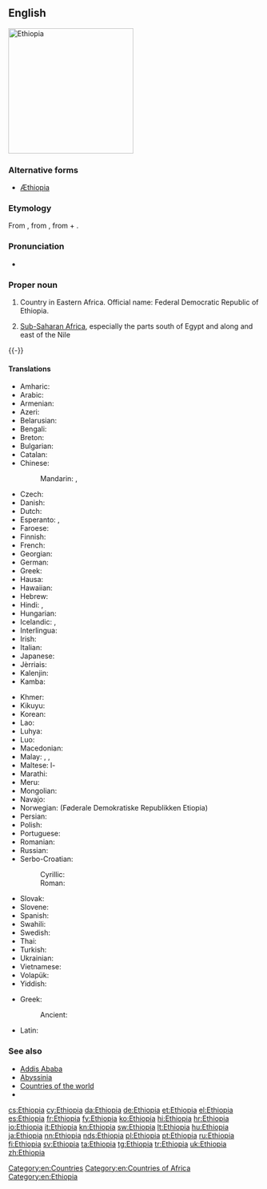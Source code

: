 ==English==
[[Image:Ethiopia (Africa orthographic projection).svg|250px|thumb|right|Ethiopia]]
{{wikipedia}}
{{wikipedia|Aethiopia (Classical Greek term)}}

===Alternative forms===
* [[Æthiopia]] {{qualifier|archaic}}

===Etymology===
From {{etyl|grc|en}} {{term|lang=grc|Αἰθιοπία|tr=Aithiopia}}, from {{term|lang=grc|Αἰθίοψ|tr=Aithiops||charred complexion}}, from {{term|lang=grc|αἴθω|tr=aithō||I burn}} + {{term|lang=grc|ὤψ|tr=ōps||eye, face, complexion}}.

===Pronunciation===
* {{IPA|/iθiˈoʊpiə/|lang=en}}

===Proper noun===
{{en-proper noun}}

# Country in Eastern Africa. Official name: Federal Democratic Republic of Ethiopia.
# {{context|historical|lang=en}} [[sub-Saharan Africa|Sub-Saharan Africa]], especially the parts south of Egypt and along and east of the Nile

{{-}}

====Translations====
{{trans-top|country in Eastern Africa}}
* Amharic: {{t|am|ኢትዮጵያ|tr=īteyōpyā}}
* Arabic: {{t|ar|إثيوبيا|f|tr='ithiubiya}}
* Armenian: {{t|hy|Եթովպիա|tr=Et’ovpia}}
* Azeri: {{t+|az|Efiopiya}}
* Belarusian: {{t|be|Эфіопія|f|tr=Efiópija}}
* Bengali: {{t|bn|ইথিওপিয়া|tr=ithi'ōpiẏā|sc=Beng}}
* Breton: {{t|br|Etiopia}}
* Bulgarian: {{t|bg|Етиопия|f|tr=Etiópija}}
* Catalan: {{t+|ca|Etiòpia|f}}
* Chinese:
*: Mandarin: {{t|cmn|埃塞俄比亞|sc=Hani}}, {{t+|cmn|埃塞俄比亚|tr=Āisài'ébǐyà|sc=Hani}}
* Czech: {{t+|cs|Etiopie|f}}
* Danish: {{t+|da|Etiopien}}
* Dutch: {{t+|nl|Ethiopië}}
* Esperanto: {{t|eo|Etiopio}}, {{t|eo|Etiopujo}}
* Faroese: {{t|fo|Etiopia|f|n}}
* Finnish: {{t+|fi|Etiopia}}
* French: {{t+|fr|Éthiopie}}
* Georgian: {{t|ka|ეთიოპია|tr=etiopia|sc=Geor}}
* German: {{t+|de|Äthiopien|n}}
* Greek: {{t+|el|Αιθιοπία|f|tr=Aithiopía}}
* Hausa: {{t|ha|Habasha|f|alt=Habashà}}
* Hawaiian: {{t|haw|ʻAikiopa}}
* Hebrew: {{t|he|אתיופיה}}
* Hindi: {{t+|hi|इथियोपिया|tr=ithiyōpiyā}}, {{t+|hi|हबश|sc=Deva}}
* Hungarian: {{t+|hu|Etiópia}}
* Icelandic: {{t+|is|Eþíópía|f}}, {{t+|is|Etíópía|f}}
* Interlingua: {{t|ia|Ethiopia}}
* Irish: {{t|ga|Aetóip|f|alt=an Aetóip}}
* Italian: {{t+|it|Etiopia|f}}
* Japanese: {{t+|ja|エチオピア|tr=Echiopia}}
* Jèrriais: {{t|roa-jer|Êthiopie|f}}
* Kalenjin: {{t|kln|Ethiopia}}
* Kamba: {{t|kam|Ethiopia}}
{{trans-mid}}
* Khmer: {{t|km|អេត្យូពី|tr=eityopi|sc=Khmr}}
* Kikuyu: {{t|ki|Ethiopia}}
* Korean: {{t+|ko|에티오피아|tr=Etiopia|sc=Hang}}
* Lao: {{t|lo|ເອທິໂອປີ|tr='eethi'oopii|sc=Laoo}}
* Luhya: {{t|luy|Ethiopia}}
* Luo: {{t|luo|Ethiopia}}
* Macedonian: {{t+|mk|Етиопија|f|tr=Etiópija}}
* Malay: {{t|ms|Habsyah}}, {{t|ms|Ethiopia}}, {{qualifier|historical}} {{t|ms|Abessinia}}
* Maltese: l-{{t|mt|Etjopja}}
* Marathi: {{t|mr|इथियोपिया|m|tr=ithiyopiyā|sc=Deva}}
* Meru: {{t|mer|Ethiopia}}
* Mongolian: {{t+|mn|Этиоп|tr=Etióp|sc=Cyrl}}
* Navajo: {{t|nv|Iithiyópya}}
* Norwegian: {{t+|no|Etiopia}} (Føderale Demokratiske Republikken Etiopia)
* Persian: {{t+|fa|اتیوپی}}
* Polish: {{t+|pl|Etiopia|f}}
* Portuguese: {{t+|pt|Etiópia|f}}
* Romanian: {{t|ro|Etiopia|f}}
* Russian: {{t+|ru|Эфиопия|f|tr=Efiópija}}
* Serbo-Croatian:
*: Cyrillic: {{t|sh|Етиопија|f|sc=Cyrl}}
*: Roman: {{t|sh|Etiopija|f}}
* Slovak: {{t|sk|Etiópia|f}}
* Slovene: {{t|sl|Etiópija|f}}
* Spanish: {{t+|es|Etiopía|f}}
* Swahili: {{t+|sw|Uhabeshi}}
* Swedish: {{t+|sv|Etiopien}}
* Thai: {{t+|th|เอธิโอเปีย|tr=aytíōbpia}}
* Turkish: {{t+|tr|Etyopya}}
* Ukrainian: {{t+|uk|Ефіопія|f|tr=Efiópija}}
* Vietnamese: {{t|vi|Ethiopia}}
* Volapük: {{t+|vo|Lätiopän}}
* Yiddish: {{t|yi|עטיאָפיע|tr=Etiopye|sc=Hebr}}
{{trans-bottom}}

{{trans-top|Sub-Saharan Africa (historical)}}
* Greek:
*: Ancient: {{t|grc|Αἰθιοπία|f|sc=polytonic|tr=Aithiopiā}}
{{trans-mid}}
* Latin: {{t|la|Aethiopia|f}}
{{trans-bottom}}

===See also===
* [[Addis Ababa]]
* [[Abyssinia]]
* [[Appendix:Countries of the world|Countries of the world]]
* {{pedia}}

[[Category:en:Countries]]
[[Category:en:Countries of Africa]]
[[Category:en:Ethiopia]]

[[cs:Ethiopia]]
[[cy:Ethiopia]]
[[da:Ethiopia]]
[[de:Ethiopia]]
[[et:Ethiopia]]
[[el:Ethiopia]]
[[es:Ethiopia]]
[[fr:Ethiopia]]
[[fy:Ethiopia]]
[[ko:Ethiopia]]
[[hi:Ethiopia]]
[[hr:Ethiopia]]
[[io:Ethiopia]]
[[it:Ethiopia]]
[[kn:Ethiopia]]
[[sw:Ethiopia]]
[[lt:Ethiopia]]
[[hu:Ethiopia]]
[[ja:Ethiopia]]
[[nn:Ethiopia]]
[[nds:Ethiopia]]
[[pl:Ethiopia]]
[[pt:Ethiopia]]
[[ru:Ethiopia]]
[[fi:Ethiopia]]
[[sv:Ethiopia]]
[[ta:Ethiopia]]
[[tg:Ethiopia]]
[[tr:Ethiopia]]
[[uk:Ethiopia]]
[[zh:Ethiopia]]